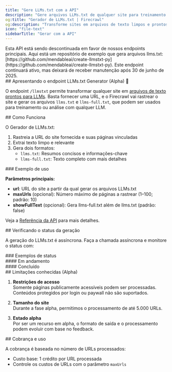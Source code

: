 ```yaml
---
title: "Gere LLMs.txt com a API"
description: "Gere arquivos LLMs.txt de qualquer site para treinamento e análise de LLMs"
og:title: "Gerador de LLMs.txt | Firecrawl"
og:description: "Transforme sites em arquivos de texto limpos e prontos para LLMs"
icon: "file-text"
sidebarTitle: "Gerar com a API"
---
```



<Warning>
  Esta API está sendo descontinuada em favor de nossos endpoints principais. Aqui está um repositório de exemplo que gera arquivos llms.txt: [https://github.com/mendableai/create-llmstxt-py](https://github.com/mendableai/create-llmstxt-py). Este endpoint continuará ativo, mas deixará de receber manutenção após 30 de junho de 2025.
</Warning>

<div id="introducing-llmstxt-generator-endpoint-alpha">
  ## Apresentando o endpoint LLMs.txt Generator (Alpha) 📃
</div>

O endpoint `/llmstxt` permite transformar qualquer site em [arquivos de texto prontos para LLMs](https://www.firecrawl.dev/blog/How-to-Create-an-llms-txt-File-for-Any-Website). Basta fornecer uma URL, e o Firecrawl vai rastrear o site e gerar os arquivos `llms.txt` e `llms-full.txt`, que podem ser usados para treinamento ou análise com qualquer LLM.

<div id="how-it-works">
  ## Como Funciona
</div>

O Gerador de LLMs.txt:

1. Rastreia a URL do site fornecida e suas páginas vinculadas
2. Extrai texto limpo e relevante
3. Gera dois formatos:
   * `llms.txt`: Resumos concisos e informações-chave
   * `llms-full.txt`: Texto completo com mais detalhes

<div id="example-usage">
  ### Exemplo de uso
</div>

<CodeGroup>
  <GenerateLLMsTxtPython />

  <GenerateLLMsTxtNode />

  <GenerateLLMsTxtCURL />
</CodeGroup>

**Parâmetros principais:**

* **url**: URL do site a partir da qual gerar os arquivos LLMs.txt
* **maxUrls** (opcional): Número máximo de páginas a rastrear (1–100; padrão: 10)
* **showFullText** (opcional): Gera llms-full.txt além de llms.txt (padrão: false)

Veja a [Referência da API](/pt-BR/api-reference/endpoint/llmstxt) para mais detalhes.

<div id="checking-generation-status">
  ## Verificando o status da geração
</div>

A geração do LLMs.txt é assíncrona. Faça a chamada assíncrona e monitore o status com:

<CodeGroup>
  <CheckStatusPython />

  <CheckStatusNode />

  <CheckStatusCURL />
</CodeGroup>

<div id="status-examples">
  ### Exemplos de status
</div>

<div id="in-progress">
  #### Em andamento
</div>

<StatusPending />

<div id="completed">
  #### Concluído
</div>

<StatusCompleted />

<div id="known-limitations-alpha">
  ## Limitações conhecidas (Alpha)
</div>

1. **Restrições de acesso**\
   Somente páginas publicamente acessíveis podem ser processadas. Conteúdos protegidos por login ou paywall não são suportados.

2. **Tamanho do site**\
   Durante a fase alpha, permitimos o processamento de até 5.000 URLs.

3. **Estado alpha**\
   Por ser um recurso em alpha, o formato de saída e o processamento podem evoluir com base no feedback.

<div id="billing-and-usage">
  ## Cobrança e uso
</div>

A cobrança é baseada no número de URLs processados:

* Custo base: 1 crédito por URL processada
* Controle os custos de URLs com o parâmetro `maxUrls`